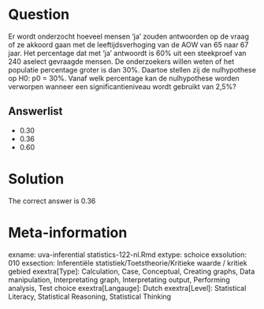 Question
========

Er wordt onderzocht hoeveel mensen 'ja' zouden antwoorden op de vraag of ze akkoord gaan met de leeftijdsverhoging van de AOW van 65 naar 67 jaar. Het percentage dat met 'ja' antwoordt is 60% uit een steekproef van 240 aselect gevraagde mensen. De onderzoekers willen weten of het populatie percentage groter is dan 30%. Daartoe stellen zij de nulhypothese op H0: p0 = 30%. Vanaf welk percentage kan de nulhypothese worden verworpen wanneer een significantieniveau wordt gebruikt van 2,5%? 

Answerlist
----------
* 0.30
* 0.36
* 0.60

Solution
========

The correct answer is  0.36 

Meta-information
================
exname: uva-inferential statistics-122-nl.Rmd 
extype: schoice 
exsolution: 010 
exsection: Inferentiële statistiek/Toetstheorie/Kritieke waarde / kritiek gebied
exextra[Type]: Calculation, Case, Conceptual, Creating graphs, Data manipulation, Interpretating graph, Interpretating output, Performing analysis, Test choice 
exextra[Langauge]: Dutch 
exextra[Level]: Statistical Literacy, Statistical Reasoning, Statistical Thinking 

